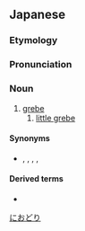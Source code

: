 ==Japanese==
{{wikipedia|lang=ja}}
{{ja-kanjitab|にお|とり|k2=どり|yomi=k}}

===Etymology===
{{affix|sort=におどり|ja|鳰|tr1=nio|t1=grebe; little grebe|鳥|tr2=tori|t2=bird}}

===Pronunciation===
{{ja-pron|yomi=k|におどり}}

===Noun===
{{ja-noun|におどり|hhira=にほどり}}

# [[grebe]]
## [[little grebe]]

====Synonyms====
* {{sense|grebe}} {{ja-r|鸊鷉|かいつぶり}}, {{ja-r|鳰|にお}}, {{ja-r|浮巣鳥|うきすどり}}, {{ja-r|息長鳥|しながどり}}, {{ja-r|潜り|むぐり}}

====Derived terms====
{{der-top}}
* {{ja-r|鳰鳥の|におどり の}}
{{der-bottom}}

[[Category:ja:Grebes|におどり]]